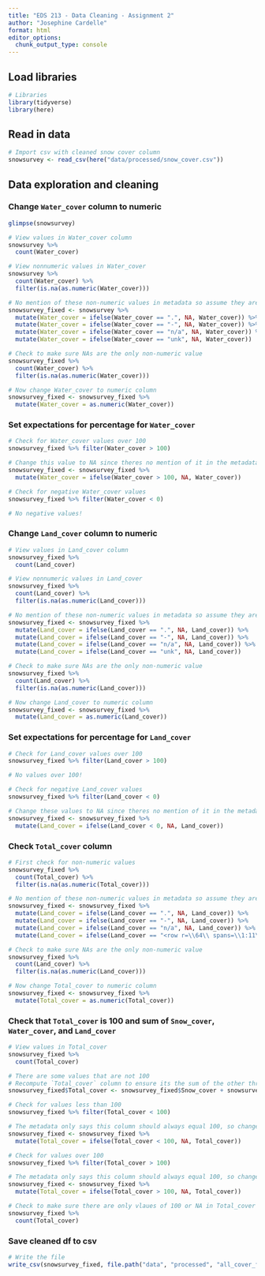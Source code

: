 ```yaml
---
title: "EDS 213 - Data Cleaning - Assignment 2"
author: "Josephine Cardelle"
format: html
editor_options: 
  chunk_output_type: console
---
```


## Load libraries

```r
# Libraries
library(tidyverse)
library(here)
```

## Read in data

```r
# Import csv with cleaned snow cover column
snowsurvey <- read_csv(here("data/processed/snow_cover.csv"))
```

## Data exploration and cleaning

### Change `Water_cover` column to numeric

```r
glimpse(snowsurvey)

# View values in Water_cover column
snowsurvey %>%
  count(Water_cover)

# View nonnumeric values in Water_cover
snowsurvey %>%
  count(Water_cover) %>% 
  filter(is.na(as.numeric(Water_cover)))

# No mention of these non-numeric values in metadata so assume they are NA
snowsurvey_fixed <- snowsurvey %>% 
  mutate(Water_cover = ifelse(Water_cover == ".", NA, Water_cover)) %>% 
  mutate(Water_cover = ifelse(Water_cover == "-", NA, Water_cover)) %>% 
  mutate(Water_cover = ifelse(Water_cover == "n/a", NA, Water_cover)) %>% 
  mutate(Water_cover = ifelse(Water_cover == "unk", NA, Water_cover))

# Check to make sure NAs are the only non-numeric value
snowsurvey_fixed %>%
  count(Water_cover) %>% 
  filter(is.na(as.numeric(Water_cover)))

# Now change Water_cover to numeric column
snowsurvey_fixed <- snowsurvey_fixed %>% 
  mutate(Water_cover = as.numeric(Water_cover))
```


### Set expectations for percentage for `Water_cover`
```r
# Check for Water_cover values over 100
snowsurvey_fixed %>% filter(Water_cover > 100)

# Change this value to NA since theres no mention of it in the metadata
snowsurvey_fixed <- snowsurvey_fixed %>% 
  mutate(Water_cover = ifelse(Water_cover > 100, NA, Water_cover))

# Check for negative Water_cover values
snowsurvey_fixed %>% filter(Water_cover < 0)

# No negative values!
```


### Change `Land_cover` column to numeric

```r
# View values in Land_cover column
snowsurvey_fixed %>%
  count(Land_cover)

# View nonnumeric values in Land_cover
snowsurvey_fixed %>%
  count(Land_cover) %>% 
  filter(is.na(as.numeric(Land_cover)))

# No mention of these non-numeric values in metadata so assume they are NA
snowsurvey_fixed <- snowsurvey_fixed %>% 
  mutate(Land_cover = ifelse(Land_cover == ".", NA, Land_cover)) %>% 
  mutate(Land_cover = ifelse(Land_cover == "-", NA, Land_cover)) %>% 
  mutate(Land_cover = ifelse(Land_cover == "n/a", NA, Land_cover)) %>% 
  mutate(Land_cover = ifelse(Land_cover == "unk", NA, Land_cover))

# Check to make sure NAs are the only non-numeric value
snowsurvey_fixed %>%
  count(Land_cover) %>% 
  filter(is.na(as.numeric(Land_cover)))

# Now change Land_cover to numeric column
snowsurvey_fixed <- snowsurvey_fixed %>% 
  mutate(Land_cover = as.numeric(Land_cover))
```

### Set expectations for percentage for `Land_cover`
```r
# Check for Land_cover values over 100
snowsurvey_fixed %>% filter(Land_cover > 100)

# No values over 100!

# Check for negative Land_cover values
snowsurvey_fixed %>% filter(Land_cover < 0)

# Change these values to NA since theres no mention of it in the metadata
snowsurvey_fixed <- snowsurvey_fixed %>% 
  mutate(Land_cover = ifelse(Land_cover < 0, NA, Land_cover))
```

### Check `Total_cover` column
```r
# First check for non-numeric values
snowsurvey_fixed %>%
  count(Total_cover) %>% 
  filter(is.na(as.numeric(Total_cover)))

# No mention of these non-numeric values in metadata so assume they are NA
snowsurvey_fixed <- snowsurvey_fixed %>% 
  mutate(Land_cover = ifelse(Land_cover == ".", NA, Land_cover)) %>% 
  mutate(Land_cover = ifelse(Land_cover == "-", NA, Land_cover)) %>% 
  mutate(Land_cover = ifelse(Land_cover == "n/a", NA, Land_cover)) %>% 
  mutate(Land_cover = ifelse(Land_cover == "<row r=\\64\\ spans=\\1:11\\ x14ac:dyDescent=\\0.2\\>", NA, Land_cover))

# Check to make sure NAs are the only non-numeric value
snowsurvey_fixed %>%
  count(Land_cover) %>% 
  filter(is.na(as.numeric(Land_cover)))

# Now change Total_cover to numeric column
snowsurvey_fixed <- snowsurvey_fixed %>% 
  mutate(Total_cover = as.numeric(Total_cover))
```

### Check that `Total_cover` is 100 and sum of `Snow_cover`, `Water_cover`, and `Land_cover`
```r
# View values in Total_cover
snowsurvey_fixed %>%
  count(Total_cover)

# There are some values that are not 100
# Recompute `Total_cover` column to ensure its the sum of the other three columns
snowsurvey_fixed$Total_cover <- snowsurvey_fixed$Snow_cover + snowsurvey_fixed$Land_cover + snowsurvey_fixed$Water_cover

# Check for values less than 100
snowsurvey_fixed %>% filter(Total_cover < 100)

# The metadata only says this column should always equal 100, so change non 100 values to na
snowsurvey_fixed <- snowsurvey_fixed %>% 
  mutate(Total_cover = ifelse(Total_cover < 100, NA, Total_cover))

# Check for values over 100
snowsurvey_fixed %>% filter(Total_cover > 100)

# The metadata only says this column should always equal 100, so change non 100 values to na
snowsurvey_fixed <- snowsurvey_fixed %>% 
  mutate(Total_cover = ifelse(Total_cover > 100, NA, Total_cover))

# Check to make sure there are only vlaues of 100 or NA in Total_cover
snowsurvey_fixed %>%
  count(Total_cover)
```

### Save cleaned df to csv
```r
# Write the file
write_csv(snowsurvey_fixed, file.path("data", "processed", "all_cover_fixed_JosephineCardelle.csv"))
```


